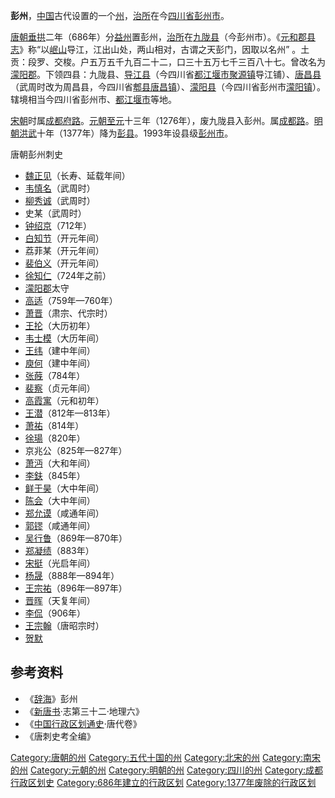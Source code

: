 '''彭州'''，[[中国|中国]]古代设置的一个[[州|州]]，[[治所|治所]]在今[[四川省|四川省]][[彭州市|彭州市]]。

[[唐朝|唐朝]][[垂拱|垂拱]]二年（686年）分[[益州|益州]]置彭州，[[治所|治所]]在[[九陇县|九陇县]]（今彭州市）。《[[元和郡县志|元和郡县志]]》称“以[[岷山|岷山]]导江，江出山处，两山相对，古谓之天彭门，因取以名州” 。土贡：段罗、交梭。户五万五千九百二十二，口三十五万七千三百八十七。曾改名为[[濛阳郡|濛阳郡]]。下领四县：九陇县、[[导江县|导江县]]（今四川省[[都江堰市|都江堰市]][[聚源镇|聚源镇]]导江铺）、[[唐昌县_(四川)|唐昌县]]（武周时改为周昌县，今四川省[[郫县|郫县]][[唐昌镇|唐昌镇]]）、[[濛阳县|濛阳县]]（今四川省彭州市[[濛阳镇|濛阳镇]]）。辖境相当今四川省彭州市、[[都江堰市|都江堰市]]等地。

[[宋朝|宋朝]]时属[[成都府路|成都府路]]。[[元朝|元朝]][[至元_(忽必烈)|至元]]十三年（1276年），废九陇县入彭州。属[[成都路|成都路]]。[[明朝|明朝]][[洪武|洪武]]十年（1377年）降为[[彭县|彭县]]。1993年设县级[[彭州市|彭州市]]。

;唐朝彭州刺史
*[[魏正见|魏正见]]（长寿、延载年间）
*[[韦慎名|韦慎名]]（武周时）
*[[柳秀诚|柳秀诚]]（武周时）
*史某（武周时）
*[[钟绍京|钟绍京]]（712年）
*[[白知节|白知节]]（开元年间）
*荔菲某（开元年间）
*[[裴伯义|裴伯义]]（开元年间）
*[[徐知仁|徐知仁]]（724年之前）
*[[濛阳郡|濛阳郡]]太守
*[[高适|高适]]（759年—760年）
*[[萧晋|萧晋]]（肃宗、代宗时）
*[[王抡|王抡]]（大历初年）
*[[韦士模|韦士模]]（大历年间）
*[[王纬|王纬]]（建中年间）
*[[庾何|庾何]]（建中年间）
*[[张蔇|张蔇]]（784年）
*[[裴察|裴察]]（贞元年间）
*[[高霞寓|高霞寓]]（元和初年）
*[[王潜|王潜]]（812年—813年）
*[[萧祐|萧祐]]（814年）
*[[徐瑒|徐瑒]]（820年）
*京兆公（825年—827年）
*[[萧沔|萧沔]]（大和年间）
*[[李鈇|李鈇]]（845年）
*[[鲜于昊|鲜于昊]]（大中年间）
*[[陈会|陈会]]（大中年间）
*[[郑允谟|郑允谟]]（咸通年间）
*[[郭镠|郭镠]]（咸通年间）
*[[吴行鲁|吴行鲁]]（869年—870年）
*[[郑凝绩|郑凝绩]]（883年）
*[[宋挺|宋挺]]（光启年间）
*[[杨晟|杨晟]]（888年—894年）
*[[王宗祐|王宗祐]]（896年—897年）
*[[晋晖|晋晖]]（天复年间）
*[[李侃|李侃]]（906年）
*[[王宗翰|王宗翰]]（唐昭宗时）
*[[贺默|贺默]]

== 参考资料 ==
*《[[辞海|辞海]]》彭州
*《[[新唐书|新唐书]]·志第三十二·地理六》
* 《[[中国行政区划通史|中国行政区划通史]]·唐代卷》
* 《唐刺史考全编》
{{唐朝行政區劃|nocat}}
{{五代行政區劃|nocat}}
{{十國行政區劃|nocat}}
{{北宋行政区划|nocat}}
{{南宋行政区划|nocat}}
[[Category:唐朝的州|Category:唐朝的州]]
[[Category:五代十国的州|Category:五代十国的州]]
[[Category:北宋的州|Category:北宋的州]]
[[Category:南宋的州|Category:南宋的州]]
[[Category:元朝的州|Category:元朝的州]]
[[Category:明朝的州|Category:明朝的州]]
[[Category:四川的州|Category:四川的州]]
[[Category:成都行政区划史|Category:成都行政区划史]]
[[Category:686年建立的行政区划|Category:686年建立的行政区划]]
[[Category:1377年废除的行政区划|Category:1377年废除的行政区划]]